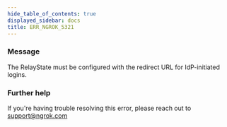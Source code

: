 ```yaml
---
hide_table_of_contents: true
displayed_sidebar: docs
title: ERR_NGROK_5321
---
```




### Message

The RelayState must be configured with the redirect URL for IdP-initiated logins.

<ErrorDetails error="err_ngrok_5321" />

### Further help

If you're having trouble resolving this error, please reach out to [support@ngrok.com](mailto:support@ngrok.com?subject=Help%20with%20ERR_NGROK_5321)
